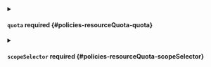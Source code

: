 

<PartialEnabled />



<details className="config-field" data-expandable="true">
<summary>

#### `quota` <span className="config-field-required" data-required="false">required</span> <span className="config-field-type"></span> <span className="config-field-default"></span> <span className="config-field-enum"></span> {#policies-resourceQuota-quota}



</summary>

<PartialQuotareference />


</details>



<details className="config-field" data-expandable="true">
<summary>

#### `scopeSelector` <span className="config-field-required" data-required="false">required</span> <span className="config-field-type"></span> <span className="config-field-default"></span> <span className="config-field-enum"></span> {#policies-resourceQuota-scopeSelector}



</summary>

<PartialScopeselectorreference />


</details>


<PartialScopes />
